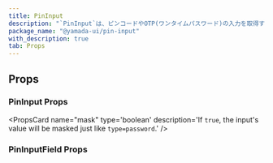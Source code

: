 ```yaml
---
title: PinInput
description: "`PinInput`は、ピンコードやOTP(ワンタイムパスワード)の入力を取得するために使用されるコンポーネントです。"
package_name: "@yamada-ui/pin-input"
with_description: true
tab: Props
---
```


## Props

### PinInput Props

<PropsCard name="colorScheme"
type='"whiteAlpha" | "blackAlpha" | "gray" | "zinc" | "neutral" | "stone" | "red" | "rose" | "pink" | "orange" | "amber" | "yellow" | "lime" | "green" | "emerald" | "teal" | "cyan" | "sky" | "blue" | "indigo" | "violet" | "purple" | "fuchsia"'
description='The visual color appearance of the component.' />
<PropsCard name="errorBorderColor"
type='"link" | "border" | BorderColor | "current" | "whiteAlpha.50" | "whiteAlpha.100" | "whiteAlpha.200" | "whiteAlpha.300" | "whiteAlpha.400" | "whiteAlpha.500" | ... 253 more ... | ColorModeArray<...>'
description='The border color when the input is invalid.' />
<PropsCard name="focusBorderColor"
type='"link" | "border" | BorderColor | "current" | "whiteAlpha.50" | "whiteAlpha.100" | "whiteAlpha.200" | "whiteAlpha.300" | "whiteAlpha.400" | "whiteAlpha.500" | ... 253 more ... | ColorModeArray<...>'
description='The border color when the input is focused.' />
<PropsCard name="isDisabled"
type='boolean'
description='If `true`, the form control will be disabled.' />
<PropsCard name="isInvalid"
type='boolean'
description='If `true`, the form control will be invalid.' />
<PropsCard name="isReadOnly"
type='boolean'
description='If `true`, the form control will be readonly.' />
<PropsCard name="isRequired"
type='boolean'
description='If `true`, the form control will be required.' />
<PropsCard name="items"
type='number'
description='The number of inputs to display.' />
<PropsCard name="manageFocus"
type='boolean'
description='If `true`, focus will move automatically to the next input once filled.' />
<PropsCard name="mask"
type='boolean'
description='If `true`, the input's value will be masked just like `type=password`.' />
<PropsCard name="onChange"
type='(value: string) => void'
description='Function called on input change.' />
<PropsCard name="onComplete"
type='(value: string) => void'
description='Function called when all inputs have valid values.' />
<PropsCard name="otp"
type='boolean'
description='If `true`, the pin input component signals to its fields that they should.' />
<PropsCard name="size"
type='"xs" | "sm" | "md" | "lg"'
description='The size of the PinInput.' />
<PropsCard name="type"
type='"number" | "alphanumeric"'
description='The type of values the pin-input should allow.' />
<PropsCard name="value"
type='string'
description='The value of the pin input.' />
<PropsCard name="variant"
type='"outline" | "filled" | "flushed" | "unstyled"'
description='The variant of the PinInput.' />

### PinInputField Props

<PropsCard
  name="isDisabled"
  type="boolean"
  description="If `true`, the form control will be disabled."
/>
<PropsCard
  name="isInvalid"
  type="boolean"
  description="If `true`, the form control will be invalid."
/>
<PropsCard
  name="isReadOnly"
  type="boolean"
  description="If `true`, the form control will be readonly."
/>
<PropsCard
  name="isRequired"
  type="boolean"
  description="If `true`, the form control will be required."
/>
